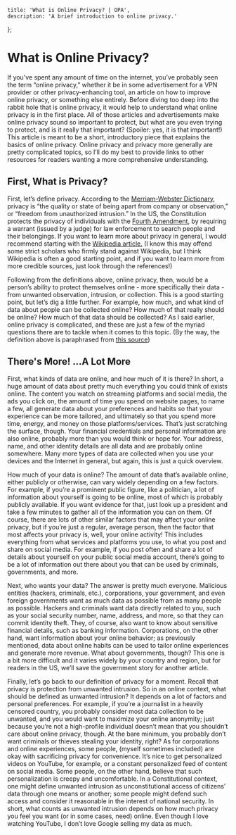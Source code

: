     title: 'What is Online Privacy? | OPA',
    description: 'A brief introduction to online privacy.'
};

# What is Online Privacy?


If you’ve spent any amount of time on the internet, you’ve probably seen the term “online privacy,” whether it be in some advertisement for a VPN provider or other privacy-enhancing tool, an article on how to improve online privacy, or something else entirely. Before diving too deep into the rabbit hole that is online privacy, it would help to understand what online privacy is in the first place. All of those articles and advertisements make online privacy sound so important to protect, but what are you even trying to protect, and is it really that important? (Spoiler: yes, it is that important!) This article is meant to be a short, introductory piece that explains the basics of online privacy. Online privacy and privacy more generally are pretty complicated topics, so I’ll do my best to provide links to other resources for readers wanting a more comprehensive understanding.

## First, What is Privacy?

First, let’s define privacy. According to the [Merriam-Webster Dictionary](https://www.merriam-webster.com/dictionary/privacy), privacy is “the quality or state of being apart from company or observation,” or “freedom from unauthorized intrusion.” In the US, the Constitution protects the privacy of individuals with the [Fourth Amendment](https://constitution.congress.gov/constitution/amendment-4/), by requiring a warrant (issued by a judge) for law enforcement to search people and their belongings. If you want to learn more about privacy in general, I would recommend starting with the [Wikipedia article.](https://en.wikipedia.org/wiki/Privacy) (I know this may offend some strict scholars who firmly stand against Wikipedia, but I think Wikipedia is often a good starting point, and if you want to learn more from more credible sources, just look through the references!)



Following from the definitions above, online privacy, then, would be a person’s ability to protect themselves online - more specifically their data - from unwanted observation, intrusion, or collection. This is a good starting point, but let’s dig a little further. For example, how much, and what kind of data about people can be collected online? How much of that really should be online? How much of that data should be collected? As I said earlier, online privacy is complicated, and these are just a few of the myriad questions there are to tackle when it comes to this topic.
(By the way, the definition above is paraphrased from [this source](https://www.bitdefender.com/cyberpedia/what-is-online-privacy/))

## There's More! ...A Lot More

First, what kinds of data are online, and how much of it is there? In short, a huge amount of data about pretty much everything you could think of exists online. The content you watch on streaming platforms and social media, the ads you click on, the amount of time you spend on website pages, to name a few, all generate data about your preferences and habits so that your experience can be more tailored, and ultimately so that you spend more time, energy, and money on those platforms/services. That’s just scratching the surface, though. Your financial credentials and personal information are also online, probably more than you would think or hope for. Your address, name, and other identity details are all data and are probably online somewhere. Many more types of data are collected when you use your devices and the Internet in general, but again, this is just a quick overview. 

How much of your data is online? The amount of data that’s available online, either publicly or otherwise, can vary widely depending on a few factors. For example, if you’re a prominent public figure, like a politician, a lot of information about yourself is going to be online, most of which is probably publicly available. If you want evidence for that, just look up a president and take a few minutes to gather all of the information you can on them. Of course, there are lots of other similar factors that may affect your online privacy, but if you’re just a regular, average person, then the factor that most affects your privacy is, well, your online activity! This includes everything from what services and platforms you use, to what you post and share on social media. For example, if you post often and share a lot of details about yourself on your public social media account, there’s going to be a lot of information out there about you that can be used by criminals, governments, and more.


Next, who wants your data? The answer is pretty much everyone. Malicious entities (hackers, criminals, etc.), corporations, your government, and even foreign governments want as much data as possible from as many people as possible. Hackers and criminals want data directly related to you, such as your social security number, name, address, and more, so that they can commit identity theft. They, of course, also want to know about sensitive financial details, such as banking information. Corporations, on the other hand, want information about your online behavior; as previously mentioned, data about online habits can be used to tailor online experiences and generate more revenue. What about governments, though? This one is a bit more difficult and it varies widely by your country and region, but for readers in the US, we’ll save the government story for another article. 

Finally, let’s go back to our definition of privacy for a moment. Recall that privacy is protection from unwanted intrusion. So in an online context, what should be defined as unwanted intrusion? It depends on a lot of factors and personal preferences. For example, if you’re a journalist in a heavily censored country, you probably consider most data collection to be unwanted, and you would want to maximize your online anonymity; just because you’re not a high-profile individual doesn’t mean that you shouldn’t care about online privacy, though. At the bare minimum, you probably don’t want criminals or thieves stealing your identity, right? As for corporations and online experiences, some people, (myself sometimes included) are okay with sacrificing privacy for convenience. It’s nice to get personalized videos on YouTube, for example, or a constant personalized feed of content on social media. Some people, on the other hand, believe that such personalization is creepy and uncomfortable. In a Constitutional context, one might define unwanted intrusion as unconstitutional access of citizens’ data through one means or another; some people might defend such access and consider it reasonable in the interest of national security. In short, what counts as unwanted intrusion depends on how much privacy you feel you want (or in some cases, need) online. Even though I love watching YouTube, I don’t love Google selling my data as much. 

